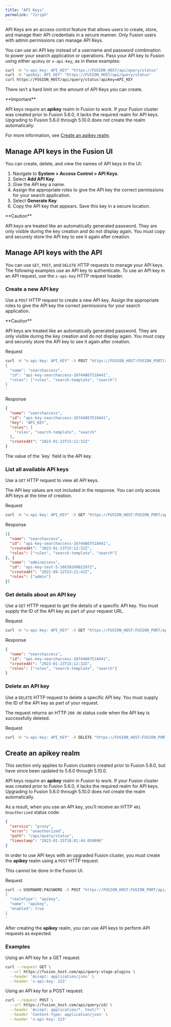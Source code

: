 ```yaml
---
title: "API Keys"
permalink: "7zriph"
---
```


API Keys are an access control feature that allows users to create, store, and manage their API credentials in a secure manner. Only Fusion users with admin permissions can manage API Keys.

You can use an API key instead of a username and password combination to power your search application or operations.
Pass your API key to Fusion using either `apiKey` or `x-api-key`, as in these examples:

```bash
curl -H "x-api-key: API_KEY" "https://FUSION_HOST/api/query/status"
curl -H "apiKey: API_KEY" "https://FUSION_HOST/api/query/status"
curl https://FUSION_HOST/api/query/status?apiKey=API_KEY
```

There isn’t a hard limit on the amount of API Keys you can create.

<Tip>
**Important**


API keys require an **apikey** realm in Fusion to work. If your Fusion cluster was created prior to Fusion 5.6.0, it lacks the required realm for API keys. Upgrading to Fusion 5.6.0 through 5.10.0 does not create the realm automatically.

For more information, see [Create an apikey realm](#manual-realm).
</Tip>


## Manage API keys in the Fusion UI

You can create, delete, and view the names of API keys in the UI:

1. Navigate to **System > Access Control > API Keys**.
2. Select **Add API Key**.
3. Give the API key a name.
4. Assign the appropriate roles to give the API key the correct permissions for your search application.
5. Select **Generate Key**.
6. Copy the API key that appears. Save this key in a secure location.

<Warning>
**Caution**

API keys are treated like an automatically generated password. They are only visible during the key creation and do not display again. You must copy and securely store the API key to see it again after creation.
</Warning>



## Manage API keys with the API

You can use `GET`, `POST`, and `DELETE` HTTP requests to manage your API keys. The following examples use an API key to authenticate. To use an API key in an API request, use the `x-api-key` HTTP request header.

### Create a new API key

Use a `POST` HTTP request to create a new API key. Assign the appropriate roles to give the API key the correct permissions for your search application.

<Warning>
**Caution**

API keys are treated like an automatically generated password. They are only visible during the key creation and do not display again. You must copy and securely store the API key to see it again after creation.
</Warning>



Request

```bash
curl -H "x-api-key: API_KEY" -X POST "https://FUSION_HOST:FUSION_PORT/api/api-key" -d '
{
  "name": "searchaccess",
  "id": "api-key-searchaccess-16744867518441",
  "roles": ["rules", "search-template", "search"]
}
'
```

Response

```json
{
  "name": "searchaccess",
  "id": "api-key-searchaccess-16744867518441",
  "key": "API_KEY",
  "roles": [
    "rules", "search-template", "search"
  ],
  "createdAt": "2023-01-23T15:12:32Z"
}
```

<Note>
The value of the `key` field is the API key.
</Note>


### List all available API keys

Use a `GET` HTTP request to view all API keys.

The API key values are not included in the response. You can only access API keys at the time of creation.

Request

```bash
curl -H "x-api-key: API_KEY" -X GET "https://FUSION_HOST:FUSION_PORT/api/api-key"
```

Response

```json
[{
  "name": "searchaccess",
  "id": "api-key-searchaccess-16744867518441",
  "createdAt": "2023-01-23T15:12:32Z",
  "roles": ["rules", "search-template", "search"]
}, {
  "name": "adminaccess",
  "id": "api-key-test-5-16630249022972",
  "createdAt": "2022-09-12T23:21:42Z",
  "roles": ["admin"]
}]
```

### Get details about an API key

Use a `GET` HTTP request to get the details of a specific API key. You must supply the ID of the API key as part of your request URL.

Request

```bash
curl -H "x-api-key: API_KEY" -X GET "https://FUSION_HOST:FUSION_PORT/api/api-key/API_KEY_ID"
```

Response

```json
{
  "name": "searchaccess",
  "id": "api-key-searchaccess-16744867518441",
  "createdAt": "2023-01-23T15:12:32Z",
  "roles": ["rules", "search-template", "search"]
}
```

### Delete an API key

Use a `DELETE` HTTP request to delete a specific API key. You must supply the ID of the API key as part of your request.

The request returns an HTTP `200 OK` status code when the API key is successfully deleted.

Request

```bash
curl -H "x-api-key: API_KEY" -X DELETE "https://FUSION_HOST:FUSION_PORT/api/api-key/API_KEY_ID"
```

## Create an apikey realm

<Note>
This section only applies to Fusion clusters created prior to Fusion 5.6.0, but have since been updated to 5.6.0 through 5.10.0.
</Note>

API keys require an **apikey** realm in Fusion to work. If your Fusion cluster was created prior to Fusion 5.6.0, it lacks the required realm for API keys. Upgrading to Fusion 5.6.0 through 5.10.0 does not create the realm automatically.

As a result, when you use an API key, you’ll receive an HTTP `401 Unauthorized` status code:

```json
{
  "service": "proxy",
  "error": "unauthorized",
  "path": "/api/query/status",
  "timestamp": "2023-01-25T18:01:44.059096"
}
```

In order to use API keys with an upgraded Fusion cluster, you must create the **apikey** realm using a `POST` HTTP request.

This cannot be done in the Fusion UI.

Request

```bash
curl -u USERNAME:PASSWORD -X POST "https://FUSION_HOST:FUSION_PORT/api/realm-configs" -H 'Content-type: application/json' -d '
{
  "realmType": "apikey",
  "name": "apikey",
  "enabled": true
}
'
```

After creating the **apikey** realm, you can use API keys to perform API requests as expected.

### Examples

Using an API key for a GET request:

```bash
curl --request GET \
  --url https://fusion_host.com/api/query-stage-plugins \
  --header 'Accept: application/json' \
  --header 'x-api-key: 123'
```

Using an API key for a POST request:

```bash
curl --request POST \
  --url https://fusion_host.com/api/query/id/ \
  --header 'Accept: application/*, text/*' \
  --header 'Content-Type: application/json' \
  --header 'x-api-key: 123'
```
